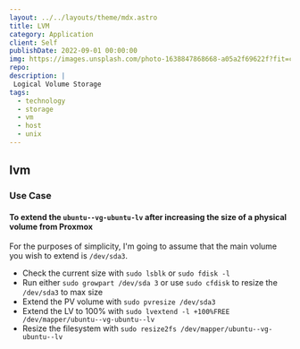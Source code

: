 ```yaml
---
layout: ../../layouts/theme/mdx.astro
title: LVM
category: Application
client: Self
publishDate: 2022-09-01 00:00:00
img: https://images.unsplash.com/photo-1638847868668-a05a2f69622f?fit=crop&w=1400&h=700&q=75
repo:
description: |
 Logical Volume Storage
tags:
  - technology
  - storage
  - vm
  - host
  - unix
---
```


## lvm

### Use Case

#### To extend the `ubuntu--vg-ubuntu-lv` after increasing the size of a physical volume from Proxmox

For the purposes of simplicity, I'm going to assume that the main volume you wish to extend is
`/dev/sda3`.

- Check the current size with `sudo lsblk` or `sudo fdisk -l`
- Run either `sudo growpart /dev/sda 3` or use `sudo cfdisk` to resize the `/dev/sda3` to max size
- Extend the PV volume with `sudo pvresize /dev/sda3`
- Extend the LV to 100% with `sudo lvextend -l +100%FREE /dev/mapper/ubuntu--vg-ubuntu--lv`
- Resize the filesystem with `sudo resize2fs /dev/mapper/ubuntu--vg-ubuntu--lv`
